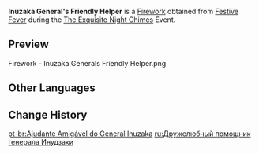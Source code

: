 {{Item Infobox
|id           = 223014
|image        = Item Inuzaka Generals Friendly Helper.png
|type         = Fireworks
|quality      = 3
|effect       = Color: Standard Model<br />Size: ×1.0<br />Height: 14<br />Rotation: 0&deg;
|description  = A traveling novelist was once warmly welcomed by a [[Gorou|pointy-eared General]] during their stay in Watatsumi Island. The General's little canine companion left a deep impression on them, and so they commissioned an artisan to craft this firework.
|source1      = [[The Exquisite Night Chimes#Festive Fever|Festive Fever]] during the [[The Exquisite Night Chimes]]
}}
'''Inuzaka General's Friendly Helper''' is a [[Firework]] obtained from [[The Exquisite Night Chimes#Festive Fever|Festive Fever]] during the [[The Exquisite Night Chimes]] Event.

==Preview==
<gallery>
Firework - Inuzaka Generals Friendly Helper.png
</gallery>

==Other Languages==
{{Other Languages
|en      = Inuzaka General's Friendly Helper
|zhs     = 犬坂牙将助阵勤
|zhs_rm  = Quǎnbǎn Yájiàng Zhùzhèn Qín
|zht     = 犬坂牙將助陣勤
|zht_rm  = Quǎnbǎn Yájiàng Zhùzhèn Qín
|zh_tl   = Inuzaka General's Many Support
|ja      = 犬坂牙将助太刀
|ja_rm   = Inuzaka Gashou Sukedachi{{Assumed}}
|ja_tl   = 
|ko      = 이누자카 장군의 지원
|ko_rm   = Inujaka Janggun-ui Jiwon
|ko_tl   = Inuzaka General's Support
|es      = Escuadrón canino de motivación
|es_tl   = Motivational Canine Squad
|fr      = Gentil assistant du général d'Inuzaka
|fr_tl   = Inuzaka General's Friendly Assistant
|ru      = Дружелюбный помощник генерала Инудзаки
|ru_tl   = Inuzaka General's Friendly Helper
|th      = ความช่วยเหลืออันเป็นมิตรของพลเอก Inuzaka
|th_rm   = 
|th_tl   = 
|vi      = Trợ Thủ Thân Thiện Inuzaka
|vi_tl   = 
|de      = Des Inazuka-Generals freundlicher Helfer
|de_tl   = The Inuzaka General's Friendly Helper
|id      = Inuzaka General's Friendly Helper
|pt      = Ajudante Amigável do General Inuzaka
|pt_tl   = 
|tr      = Inuzaka Generalinin Samimi Yardımcısı
|tr_tl   = 
|it      = L'amichevole aiutante del generale Inuzaka
|it_tl   = 
}}

==Change History==
{{Change History|3.4}}

[[pt-br:Ajudante Amigável do General Inuzaka]]
[[ru:Дружелюбный помощник генерала Инудзаки]]
